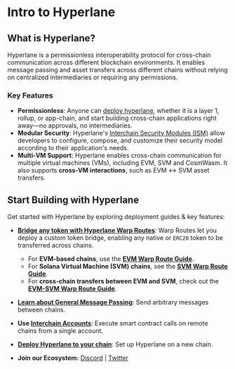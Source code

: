# Intro to Hyperlane

## What is Hyperlane?

Hyperlane is a permissionless interoperability protocol for cross-chain communication across different blockchain environments. It enables message passing and asset transfers across different chains without relying on centralized intermediaries or requiring any permissions.

### Key Features

- **Permissionless**: Anyone can [deploy hyperlane](https://docs.hyperlane.xyz/docs/deploy-hyperlane), whether it is a layer 1, rollup, or app-chain, and start building cross-chain applications right away—no approvals, no intermediaries.
- **Modular Security**: Hyperlane's [Interchain Security Modules (ISM)](https://docs.hyperlane.xyz/docs/protocol/ISM/modular-security) allow developers to configure, compose, and customize their security model according to their application's needs.
- **Multi-VM Support**: Hyperlane enables cross-chain communication for multiple virtual machines (VMs), including EVM, SVM and CosmWasm. It also supports **cross-VM interactions**, such as EVM ↔ SVM asset transfers.

## Start Building with Hyperlane

Get started with Hyperlane by exploring deployment guides & key features:

- **[Bridge any token with Hyperlane Warp Routes](/guides/deploy-warp-route.mdx)**: Warp Routes let you deploy a custom token bridge, enabling any native or `ERC20` token to be transferred across chains.

  - For **EVM-based chains**, use the **[EVM Warp Route Guide](/guides/deploy-warp-route.mdx)**.
  - For **Solana Virtual Machine (SVM) chains**, see the **[SVM Warp Route Guide](/docs/guides/deploy-svm-warp-route.mdx)**.
  - For **cross-chain transfers between EVM and SVM**, check out the **[EVM-SVM Warp Route Guide](/docs/guides/deploy-evm-svm-warp-route.mdx)**.

- **[Learn about General Message Passing](./reference/messaging/send.mdx)**: Send arbitrary messages between chains.
- **Use [Interchain Accounts](https://docs.hyperlane.xyz/docs/reference/applications/interchain-account)**: Execute smart contract calls on remote chains from a single account.
- **[Deploy Hyperlane to your chain](/deploy-hyperlane.mdx)**: Set up Hyperlane on a new chain.
- **Join our Ecosystem:** [Discord](https://discord.com/invite/hyperlane) | [Twitter](https://x.com/hyperlane)
